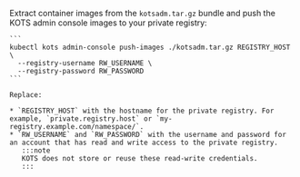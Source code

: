 Extract container images from the `kotsadm.tar.gz` bundle and push the KOTS admin console images to your private registry:

    ```
    kubectl kots admin-console push-images ./kotsadm.tar.gz REGISTRY_HOST \
      --registry-username RW_USERNAME \
      --registry-password RW_PASSWORD
    ```

    Replace:

    * `REGISTRY_HOST` with the hostname for the private registry. For example, `private.registry.host` or `my-registry.example.com/namespace/`.
    * `RW_USERNAME` and `RW_PASSWORD` with the username and password for an account that has read and write access to the private registry.
       :::note
       KOTS does not store or reuse these read-write credentials.
       :::
